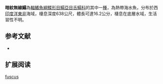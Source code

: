 {{Speciesbox
| name = 暗紋無線鰨
| image = 
| image_width = 250px
| image_caption = 
| status = NE
| status_system = IUCN3.1
| genus = Symphurus
| species = fuscus
| authority = [[Brauer|Brauer]], [[1906|1906]]
| synonyms = 
}}

'''暗紋無線鰨'''為[[輻鰭魚綱|輻鰭魚綱]][[鰈形目|鰈形目]][[鰨亞目|鰨亞目]][[舌鰨科|舌鰨科]]的其中一[[種|種]]，為熱帶海水魚，分布於西[[印度洋|印度洋]][[東非|東非]]海域，棲息深度638公尺，體長可達16.2公分，棲息在底層水域，生活習性不明。
==参考文献==
*{{FishBase_species|genus=Symphurus |species=fuscus|year=2014|month=4}}

== 扩展阅读 ==
{{refbegin}}
{{wikispecies-inline|Symphurus fuscus|暗紋無線鰨}}
{{refend}}
{{Taxonbar|from=Q512344}}

[[Category:無線鰨屬|fuscus]]


{{魚類小作品}}